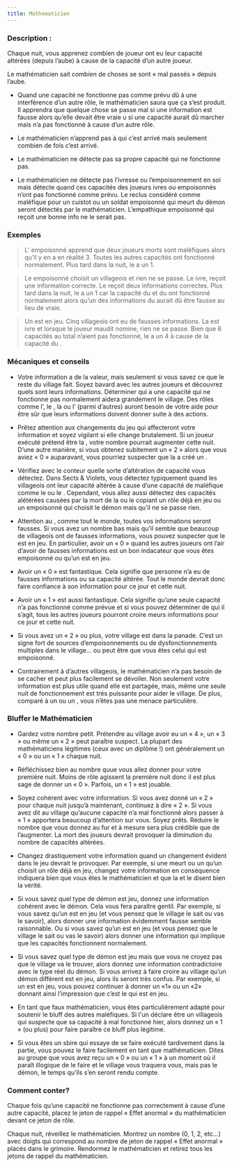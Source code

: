 ```yaml
---
title: Mathematicien
---
```



<Role MATHEMATICIEN header />

### Description :

Chaque nuit, vous apprenez combien de joueur ont eu leur capacité altérées (depuis l’aube) à cause de la capacité d’un autre joueur.

Le mathématicien sait combien de choses se sont « mal passés » depuis l’aube.

-	Quand une capacité ne fonctionne pas comme prévu dû à une interférence d’un autre rôle, le mathématicien saura que ça s’est produit. Il apprendra que quelque chose se passe mal si une information est fausse alors qu’elle devait être vraie u si une capacité aurait dû marcher mais n’a pas fonctionné à cause d’un autre rôle.  

-	Le mathématicien n’apprend pas à qui c’est arrivé mais seulement combien de fois c’est arrivé.

-	Le mathématicien ne détecte pas sa propre capacité qui ne fonctionne pas.

-	Le mathématicien ne détecte pas l’ivresse ou l’empoisonnement en soi mais détecte quand ces capacités des joueurs ivres ou empoisonnés n’ont pas fonctionné comme prévu. Le reclus considéré comme maléfique pour un cuistot ou un soldat empoisonné qui meurt du démon seront détectés par le mathématicien. L’empathique empoisonné qui reçoit une bonne info ne le serait pas. 

 
### Exemples  
> L’<Role ORACLE /> empoisonné apprend que deux joueurs morts sont maléfiques alors qu’il y en a en réalité 3. Toutes les autres capacités ont fonctionné normalement. Plus tard dans la nuit, le <Role MATHEMATICIEN /> a un 1.

> Le <Role CHARMEUR_DE_SERPENT /> empoisonné choisit un villageois et rien ne se passe. Le <Role JONGLEUR /> ivre, reçoit une information correcte. Le <Role SAVANT /> reçoit deux informations correctes. Plus tard dans la nuit, le <Role MATHEMATICIEN /> a un 1 car la capacité du <Role CHARMEUR_DE_SERPENT /> et du <Role JONGLEUR /> ont fonctionné normalement alors qu’un des informations du <Role SAVANT /> aurait dû être fausse au lieu de vraie.

> Un <Role VORTOX /> est en jeu. Cinq villageois ont eu de fausses informations. La <Role SORCIERE /> est ivre et lorsque le joueur maudit nomine, rien ne se passe. Bien que 6 capacités au total n’aient pas fonctionné, le <Role MATHEMATICIEN /> a un 4 à cause de la capacité du <Role VORTOX />.

### Mécaniques et conseils
- Votre information a de la valeur, mais seulement si vous savez ce que le reste du village fait. Soyez bavard avec les autres joueurs et découvrez quels sont leurs informations. Déterminer qui a une capacité qui ne fonctionne pas normalement aidera grandement le village. Des rôles comme l’<Role HORLOGER />, le <Role FLEURISTE />, la <Role COUTURIERE /> ou l’<Role ORACLE /> (parmi d’autres) auront besoin de votre aide pour être sûr que leurs informations doivent donner suite à des actions.

- Prêtez attention aux changements du jeu qui affecteront votre information et soyez vigilant si elle change brutalement. Si un joueur exécuté prétend être la <Role DULCINEE />, votre nombre pourrait augmenter cette nuit. D’une autre manière, si vous obtenez subitement un « 2 » alors que vous aviez « 0 » auparavant, vous pourriez suspecter que la <Role VIEILLE_CHOUETTE /> a créé un <Role NO_DASHII />.

- Vérifiez avec le conteur quelle sorte d’altération de capacité vous détectez. Dans Sects & Violets, vous détectez typiquement quand les villageois ont leur capacité altérée à cause d’une capacité de maléfique comme le <Role NO_DASHII /> ou le <Role VORTOX />. Cependant, vous allez aussi détectez des capacités alétérées causées par la mort de la <Role DULCINEE /> ou le <Role FAUSSAIRE /> copiant un rôle déjà en jeu ou un <Role CHARMEUR_DE_SERPENT /> empoisonné qui choisit le démon mais qu’il ne se passe rien.

- Attention au <Role VORTOX />, comme tout le monde, toutes vos informations seront fausses. Si vous avez un nombre bas mais qu’il semble que beaucoup de villageois ont de fausses informations, vous pouvez suspecter que le <Role VORTOX /> est en jeu. En particulier, avoir un « 0 » quand les autres joueurs ont l’air d’avoir de fausses informations est un bon indacateur que vous êtes empoisonné ou qu’un <Role VORTOX /> est en jeu.

- Avoir un « 0 » est fantastique. Cela signifie que personne n’a eu de fausses informations ou sa capacité altérée. Tout le monde devrait donc faire confiance à son information pour ce jour et cette nuit.

- Avoir un « 1 » est aussi fantastique. Cela signifie qu’une seule capacité n’a pas fonctionné comme prévue et si vous pouvez déterminer de qui il s’agit, tous les autres joueurs pourront croire meurs informations pour ce jour et cette nuit.

- Si vous avez un « 2 » ou plus, votre village est dans la panade. C’est un signe fort de sources d’empoisonnements ou de dysfonctionnements multiples dans le village… ou peut être que vous êtes celui qui est empoisonné.

- Contrairement à d’autres villageois, le mathématicien n’a pas besoin de se cacher et peut plus facilement se dévoiler. Non seulement votre information est plus utile quand elle est partagée, mais, même une seule nuit de fonctionnement est très puissante pour aider le village. De plus, comparé à un <Role FLEURISTE /> ou un <Role JONGLEUR />, vous n’êtes pas une menace particulière.
 
### Bluffer le Mathématicien

- Gardez votre nombre petit. Prétendre au village avoir eu un « 4 », un « 3 » ou même un « 2 » peut paraître suspect. La plupart des mathématiciens légitimes (ceux avec un diplôme !) ont généralement un « 0 » ou un « 1 » chaque nuit.

- Réfléchissez bien au nombre quue vous allez donner pour votre première nuit. Moins de rôle agissent la première nuit donc il est plus sage de donner un « 0 ». Parfois, un « 1 » est jouable.

- Soyez cohérent avec votre information. Si vous avez donné un « 2 » pour chaque nuit jusqu’à maintenant, continuez à dire « 2 ». Si vous avez dit au village qu’aucune capacité n’a mal fonctionné alors passer à « 1 » apportera beaucoup d’attention sur vous. Soyez prêts. Réduire le nombre que vous donnez au fur et à mesure sera plus crédible que de l’augmenter. La mort des joueurs devrait provoquer la diminution du nombre de capacités altérées.

- Changez drastiquement votre information quand un changement évident dans le jeu devrait le provoquer. Par exemple, si une <Role DULCINEE /> meurt ou un qu’un <Role FAUSSAIRE /> choisit un rôle déjà en jeu, changez votre information en conséquence indiquera bien que vous êtes le mathématicien et que la <Role DULCINEE /> et le <Role FAUSSAIRE /> disent bien la vérité.

- Si vous savez quel type de démon est jeu, donnez une information cohérent avec le démon. Cela vous fera paraître gentil. Par exemple, si vous savez qu’un <Role VORTOX /> est en jeu (et vous pensez que le village le sait ou vas le savoir), alors donner une information évidemment fausse semble raisonnable. Ou si vous savez qu’un <Role FANG_GU /> est en jeu (et vous pensez que le village le sait ou vas le savoir) alors donner une information qui implique que les capacités fonctionnent normalement.

- Si vous savez quel type de démon est jeu mais que vous ne croyez pas que le village va le trouver, alors donnez une information contradictoire avec le type réel du démon. Si vous arrivez à faire croire au village qu’un démon différent est en jeu, alors ils seront très confus. Par exemple, si un <Role VIGORMORTIS /> est en jeu, vous pouvez continuer à donner un «1» ou un «2» donnant ainsi l’impression que c’est le <Role NO_DASHII /> qui est en jeu.

- En tant que faux mathématicien, vous êtes particulièrement adapté pour soutenir le bluff des autres maléfiques. Si l'un déclare être un villageois qui suspecte que sa capacité à mal fonctionné hier, alors donnez un « 1 » (ou plus) pour faire paraître ce bluff plus légitime. 

- Si vous êtes un sbire qui essaye de se faire exécuté tardivement dans la partie, vous pouvez le faire facilement en tant que mathématicien. Dites au groupe que vous avez reçu un « 0 » ou un « 1 » à un moment où il paraît illogique de le faire et le village vous traquera vous, mais pas le démon, le temps qu’ils s’en seront rendu compte.

### Comment conter?

Chaque fois qu’une capacité ne fonctionne pas correctement à cause d’une autre capacité, placez le jeton de rappel « Effet anormal » du mathématicien devant ce jeton de rôle.

Chaque nuit, réveillez le mathématicien. Montrez un nombre (0, 1, 2, etc…) avec doigts qui correspond au nombre de jeton de rappel « Effet anormal » placés dans le grimoire. Rendormez le mathématicien et retirez tous les jetons de rappel du mathématicien.

